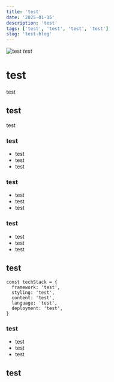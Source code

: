 ```yaml
---
title: 'test'
date: '2025-01-15'
description: 'test'
tags: ['test', 'test', 'test', 'test']
slug: 'test-blog'
---
```


![test](https://picsum.photos/800/400?random=1)
_test_

# test

test

## test

test

### test

- test
- test
- test

### test

- test
- test
- test

### test

- test
- test
- test

## test

```tsx
const techStack = {
  framework: 'test',
  styling: 'test',
  content: 'test',
  language: 'test',
  deployment: 'test',
}
```

### test

- test
- test
- test

## test